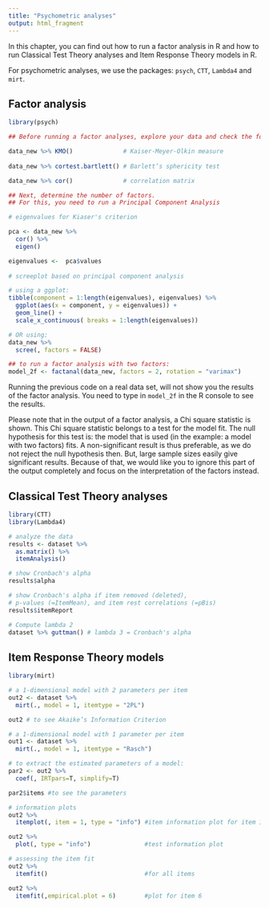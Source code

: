 ```yaml
---
title: "Psychometric analyses"
output: html_fragment
---
```


In this chapter, you can find out how to run a factor analysis in R and how to run Classical Test Theory analyses and Item Response Theory models in R.  

For psychometric analyses, we use the packages: `psych`, `CTT`, `Lambda4` and `mirt`.

## Factor analysis
```r

library(psych)

## Before running a factor analyses, explore your data and check the following:

data_new %>% KMO()              # Kaiser-Meyer-Olkin measure
  
data_new %>% cortest.bartlett() # Barlett’s sphericity test

data_new %>% cor()              # correlation matrix

## Next, determine the number of factors. 
## For this, you need to run a Principal Component Analysis

# eigenvalues for Kiaser's criterion  

pca <- data_new %>% 
  cor() %>% 
  eigen()

eigenvalues <-  pca$values
  
# screeplot based on principal component analysis

# using a ggplot:
tibble(component = 1:length(eigenvalues), eigenvalues) %>%
  ggplot(aes(x = component, y = eigenvalues)) +
  geom_line() +
  scale_x_continuous( breaks = 1:length(eigenvalues))

# OR using:
data_new %>%
  scree(, factors = FALSE)

## to run a factor analysis with two factors:
model_2f <- factanal(data_new, factors = 2, rotation = "varimax")

```

Running the previous code on a real data set, will not show you the results of the factor analysis. You need to type in `model_2f` in the R console to see the results.

Please note that in the output of a factor analysis, a Chi square statistic is shown. This Chi square statistic belongs to a test for the model fit. The null hypothesis for this test is: the model that is used (in the example: a model with two factors) fits. A non-significant result is thus preferable, as we do not reject the null hypothesis then. But, large sample sizes easily give significant results. Because of that, we would like you to ignore this part of the output completely and focus on the interpretation of the factors instead.


## Classical Test Theory analyses

```r

library(CTT)
library(Lambda4)

# analyze the data
results <- dataset %>% 
  as.matrix() %>% 
  itemAnalysis()

# show Cronbach's alpha 
results$alpha

# show Cronbach's alpha if item removed (deleted),
# p-values (=ItemMean), and item rest correlations (=pBis)
results$itemReport

# Compute lambda 2
dataset %>% guttman() # lambda 3 = Cronbach's alpha

```


## Item Response Theory models
```r

library(mirt)

# a 1-dimensional model with 2 parameters per item
out2 <- dataset %>%
  mirt(., model = 1, itemtype = "2PL")

out2 # to see Akaike’s Information Criterion 

# a 1-dimensional model with 1 parameter per item
out1 <- dataset %>% 
  mirt(., model = 1, itemtype = "Rasch")

# to extract the estimated parameters of a model:
par2 <- out2 %>% 
  coef(, IRTpars=T, simplify=T)

par2$items #to see the parameters

# information plots
out2 %>% 
  itemplot(, item = 1, type = "info") #item information plot for item 1

out2 %>%
  plot(, type = "info")               #test information plot

# assessing the item fit
out2 %>% 
  itemfit()                           #for all items

out2 %>% 
  itemfit(,empirical.plot = 6)        #plot for item 6

```